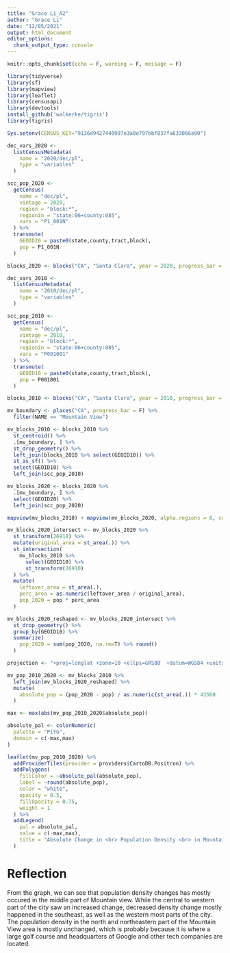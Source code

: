 ```yaml
---
title: "Grace Li_A2"
author: "Grace Li"
date: "12/05/2021"
output: html_document
editor_options: 
  chunk_output_type: console
---
```


```r
knitr::opts_chunk$set(echo = F, warning = F, message = F)
```

```r
library(tidyverse)
library(sf)
library(mapview)
library(leaflet)
library(censusapi)
library(devtools)
install_github('walkerke/tigris')
library(tigris)

Sys.setenv(CENSUS_KEY="9136d9427440997e3a0e797bbf837fa633066a90")
```


```r
dec_vars_2020 <-
  listCensusMetadata(
    name = "2020/dec/pl",
    type = "variables"
  )

scc_pop_2020 <-
  getCensus(
    name = "dec/pl",
    vintage = 2020,
    region = "block:*", 
    regionin = "state:06+county:085",
    vars = "P1_001N"
  ) %>% 
  transmute(
    GEOID20 = paste0(state,county,tract,block),
    pop = P1_001N
  )

blocks_2020 <- blocks("CA", "Santa Clara", year = 2020, progress_bar = F)
```

```r
dec_vars_2010 <-
  listCensusMetadata(
    name = "2010/dec/pl",
    type = "variables"
  )

scc_pop_2010 <-
  getCensus(
    name = "dec/pl",
    vintage = 2010,
    region = "block:*", 
    regionin = "state:06+county:085",
    vars = "P001001"
  ) %>% 
  transmute(
    GEOID10 = paste0(state,county,tract,block),
    pop = P001001
  )

blocks_2010 <- blocks("CA", "Santa Clara", year = 2010, progress_bar = F)
```


```r
mv_boundary <- places("CA", progress_bar = F) %>% 
  filter(NAME == "Mountain View")

mv_blocks_2010 <- blocks_2010 %>% 
  st_centroid() %>% 
  .[mv_boundary, ] %>% 
  st_drop_geometry() %>% 
  left_join(blocks_2010 %>% select(GEOID10)) %>% 
  st_as_sf() %>% 
  select(GEOID10) %>% 
  left_join(scc_pop_2010)
```


```r
mv_blocks_2020 <- blocks_2020 %>%
  .[mv_boundary, ] %>% 
  select(GEOID20) %>% 
  left_join(scc_pop_2020)

mapview(mv_blocks_2010) + mapview(mv_blocks_2020, alpha.regions = 0, color = "red", lwd = 2)
```


```r
mv_blocks_2020_intersect <- mv_blocks_2020 %>% 
  st_transform(26910) %>% 
  mutate(original_area = st_area(.)) %>% 
  st_intersection(
    mv_blocks_2010 %>%
      select(GEOID10) %>% 
      st_transform(26910)
  ) %>% 
  mutate(
    leftover_area = st_area(.),
    perc_area = as.numeric(leftover_area / original_area),
    pop_2020 = pop * perc_area
  )
```


```r
mv_blocks_2020_reshaped <- mv_blocks_2020_intersect %>%
  st_drop_geometry() %>% 
  group_by(GEOID10) %>% 
  summarize(
    pop_2020 = sum(pop_2020, na.rm=T) %>% round()
  )
```

```r
projection <- "+proj=longlat +zone=10 +ellps=GRS80  +datum=WGS84 +units=ft +no_defs"

mv_pop_2010_2020 <- mv_blocks_2010 %>%
  left_join(mv_blocks_2020_reshaped) %>% 
  mutate(
    absolute_pop = (pop_2020 - pop) / as.numeric(st_area(.)) * 43560
  )
```


```r
max <- max(abs(mv_pop_2010_2020$absolute_pop))

absolute_pal <- colorNumeric(
  palette = "PiYG",
  domain = c(-max,max)
)
```


```r
leaflet(mv_pop_2010_2020) %>% 
  addProviderTiles(provider = providers$CartoDB.Positron) %>% 
  addPolygons(
    fillColor = ~absolute_pal(absolute_pop),
    label = ~round(absolute_pop),
    color = "white",
    opacity = 0.5,
    fillOpacity = 0.75,
    weight = 1
  ) %>% 
  addLegend(
    pal = absolute_pal,
    value = c(-max,max),
    title = "Absolute Change in <br> Population Density <br> in Mountain view <br> 2010-2020"
  )
```

# Reflection
From the graph, we can see that population density changes has mostly occured in the middle part of Mountain view. While the central to western part of the city saw an increased change, decreased density change mostly happened in the southeast, as well as the western most parts of the city. The population density in the north and northeastern part of the Mountain View area is mostly unchanged, which is probably because it is where a large golf course and headquarters of Google and other tech companies are located.




